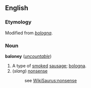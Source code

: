 ==English==
===Etymology===
Modified from ''[[bologna]]''.

===Noun===
'''baloney''' (''[[uncountable]]'')

#A type of [[smoke]]d [[sausage]]; [[bologna]].
#(''slang'') [[nonsense]]
#:see [[WikiSaurus:nonsense]]